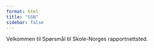 ```yaml
---
format: html
title: "SSN"
sidebar: false
---
```


Velkommen til Spørsmål til Skole-Norges rapportnettsted. 
